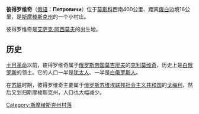 '''彼得罗维奇'''（[[俄语|俄语]]：'''Петровичи'''）位于[[莫斯科|莫斯科]]西南400公里、距离[[俄罗斯|俄]][[白俄罗斯|白]]边境16公里，是[[斯摩棱斯克州|斯摩棱斯克州]]的一个小村庄。

彼得罗维奇是[[艾萨克·阿西莫夫|艾萨克·阿西莫夫]]的出生地。

==历史==
[[十月革命|十月革命]]以前，彼得罗维奇属于[[俄罗斯帝国|俄罗斯帝国]][[莫吉廖夫|莫吉廖夫]]的[[克利莫维奇|克利莫维奇]]，历史上是[[白俄罗斯|白俄罗斯]]的领土。它的人口一半是[[犹太人|犹太人]]、一半是[[白俄罗斯人|白俄罗斯人]]。

在[[苏联|苏联]]时期，彼得罗维奇主要属于[[俄罗斯苏维埃联邦社会主义共和国|俄罗斯苏维埃联邦社会主义共和国]]的[[戈梅利|戈梅利]]，然后又划归斯摩棱斯克州，人口也大幅减少。

{{斯摩倫斯克州行政區劃}}
{{russia-geo-stub}}
{{DEFAULTSORT:Petrovichi}}
[[Category:斯摩棱斯克州村落|Category:斯摩棱斯克州村落]]